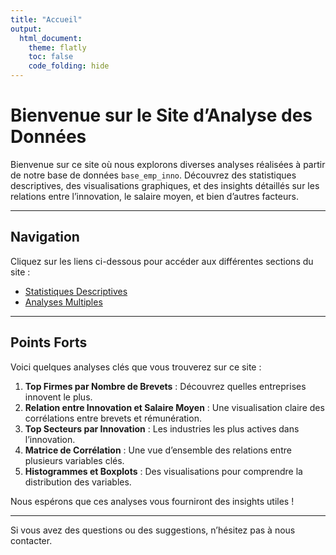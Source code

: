 ```yaml
---
title: "Accueil"
output: 
  html_document:
    theme: flatly
    toc: false
    code_folding: hide
---
```


# Bienvenue sur le Site d'Analyse des Données

Bienvenue sur ce site où nous explorons diverses analyses réalisées à partir de notre base de données `base_emp_inno`. Découvrez des statistiques descriptives, des visualisations graphiques, et des insights détaillés sur les relations entre l'innovation, le salaire moyen, et bien d'autres facteurs.

---

## Navigation

Cliquez sur les liens ci-dessous pour accéder aux différentes sections du site :

- [Statistiques Descriptives](stats.html)
- [Analyses Multiples](analysis.html)

---

## Points Forts

Voici quelques analyses clés que vous trouverez sur ce site :

1. **Top Firmes par Nombre de Brevets** : Découvrez quelles entreprises innovent le plus.
2. **Relation entre Innovation et Salaire Moyen** : Une visualisation claire des corrélations entre brevets et rémunération.
3. **Top Secteurs par Innovation** : Les industries les plus actives dans l'innovation.
4. **Matrice de Corrélation** : Une vue d'ensemble des relations entre plusieurs variables clés.
5. **Histogrammes et Boxplots** : Des visualisations pour comprendre la distribution des variables.

Nous espérons que ces analyses vous fourniront des insights utiles !

---

Si vous avez des questions ou des suggestions, n'hésitez pas à nous contacter.
